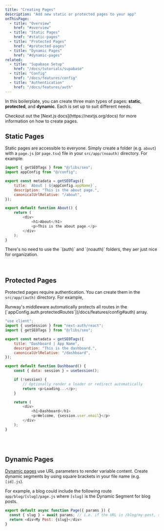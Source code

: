 ```yaml
---
title: "Creating Pages"
description: "Add new static or protected pages to your app"
onThisPage:
  - title: "Overview"
    href: "#overview"
  - title: "Static Pages"
    href: "#static-pages"
  - title: "Protected Pages"
    href: "#protected-pages"
  - title: "Dynamic Pages"
    href: "#dynamic-pages"
related:
  - title: "Supabase Setup"
    href: "/docs/tutorials/supabase"
  - title: "Config"
    href: "/docs/features/config"
  - title: "Authentication"
    href: "/docs/features/auth"
---
```


<div id="overview" />

In this boilerplate, you can create three main types of pages: **static**, **protected**, and **dynamic**. Each is set up to suit different needs.

<Info>
    Checkout out the [Next.js docs](https://nextjs.org/docs) for more information on how to create pages.
</Info>

<br />
<div id="static-pages" />

## Static Pages

Static pages are accessible to everyone. Simply create a folder (e.g. `about`) with a `page.js` (or `page.tsx`) file in your `src/app/(noauth)` directory. For example:

```/app/(noauth)/about/page.js
import { getSEOTags } from "@/libs/seo";
import appConfig from "@/config";

export const metadata = getSEOTags({
    title: `About | ${appConfig.appName}`,
    description: "This is the about page.",
    canonicalUrlRelative: "/about",
});

export default function About() {
    return (
        <div>
            <h1>About</h1>
            <p>This is the about page.</p>
        </div>
    );
}
```

<Tip>
    There's no need to use the `(auth)` and `(noauth)` folders, they aer just nice for organization.
</Tip>

<br />

<br />
<br />
<Divider />
<div id="protected-pages" />

## Protected Pages

Protected pages require authentication. You can create them in the `src/app/(auth)` directory. For example,

<Callout>
    Runway's middleware automatically protects all routes in the [`appConfig.auth.protectedRoutes`](/docs/features/config#auth) array.
</Callout>

```/app/(auth)/dashboard/page.js
"use client";
import { useSession } from "next-auth/react";
import { getSEOTags } from "@/libs/seo";

export const metadata = getSEOTags({
    title: "Dashboard | App Name",
    description: "This is the dashboard.",
    canonicalUrlRelative: "/dashboard",
});

export default function Dashboard() {
    const { data: session } = useSession();

    if (!session) {
        // Optionally render a loader or redirect automatically
        return <p>Loading...</p>;
    }

    return (
        <div>
            <h1>Dashboard</h1>
            <p>Welcome, {session.user.email}</p>
        </div>
    );
}
```

<br />
<br />
<Divider />
<div id="dynamic-pages" />

## Dynamic Pages

[Dynamic pages](https://nextjs.org/docs/pages/building-your-application/routing/dynamic-routes) use URL parameters to
render variable content. Create dynamic segments by using square brackets in your file name (e.g. `[id].js`).

For example, a blog could include the following route `app/blog/[slug]/page.js` where `[slug]` is the Dynamic Segment for blog posts.

```/app/blog/[slug]/page.js
export default async function Page({ params }) {
  const { slug } = await params; // i.e. if the URL is /blog/my-post, slug will be 'my-post'
  return <div>My Post: {slug}</div>
}
```

